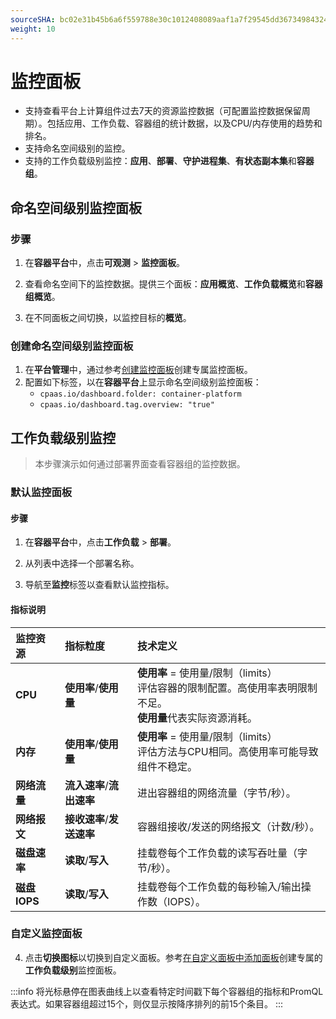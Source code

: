 ```yaml
---
sourceSHA: bc02e31b45b6a6f559788e30c1012408089aaf1a7f29545dd36734984324339c
weight: 10
---
```


# 监控面板

- 支持查看平台上计算组件过去7天的资源监控数据（可配置监控数据保留周期）。包括应用、工作负载、容器组的统计数据，以及CPU/内存使用的趋势和排名。
- 支持命名空间级别的监控。
- 支持的工作负载级别监控：**应用**、**部署**、**守护进程集**、**有状态副本集**和**容器组**。

## 命名空间级别监控面板

### 步骤

1. 在**容器平台**中，点击**可观测** > **监控面板**。

2. 查看命名空间下的监控数据。提供三个面板：**应用概览**、**工作负载概览**和**容器组概览**。

3. 在不同面板之间切换，以监控目标的**概览**。

### 创建命名空间级别监控面板

1. 在**平台管理**中，通过参考[创建监控面板](../../observability/monitor/functions/manage_dashboard.mdx#｛#create_dashboard｝)创建专属监控面板。
2. 配置如下标签，以在**容器平台**上显示命名空间级别监控面板：
   - `cpaas.io/dashboard.folder: container-platform`
   - `cpaas.io/dashboard.tag.overview: "true"`

## 工作负载级别监控

> 本步骤演示如何通过部署界面查看容器组的监控数据。

### 默认监控面板

#### 步骤

1. 在**容器平台**中，点击**工作负载** > **部署**。

2. 从列表中选择一个部署名称。

3. 导航至**监控**标签以查看默认监控指标。

#### 指标说明

| **监控资源** | **指标粒度**           | **技术定义**                                                                                                                                                                   |
| :----------- | :--------------------- | :--------------------------------------------------------------------------------------------------------------------------------------------------------------------------- |
| **CPU**      | **使用率**/**使用量**   | **使用率** = 使用量/限制（limits）<br />评估容器的限制配置。高使用率表明限制不足。<br />**使用量**代表实际资源消耗。                                                |
| **内存**     | **使用率**/**使用量**   | **使用率** = 使用量/限制（limits）<br />评估方法与CPU相同。高使用率可能导致组件不稳定。                                                                                        |
| **网络流量** | **流入速率**/**流出速率** | 进出容器组的网络流量（字节/秒）。                                                                                                                                               |
| **网络报文** | **接收速率**/**发送速率** | 容器组接收/发送的网络报文（计数/秒）。                                                                                                                                           |
| **磁盘速率** | **读取**/**写入**       | 挂载卷每个工作负载的读写吞吐量（字节/秒）。                                                                                                                                     |
| **磁盘 IOPS** | **读取**/**写入**       | 挂载卷每个工作负载的每秒输入/输出操作数（IOPS）。                                                                                                                               |

### 自定义监控面板

4. 点击**切换图标**以切换到自定义面板。参考[在自定义面板中添加面板](../../observability/monitor/functions/manage_dashboard.mdx)创建专属的**工作负载级别**监控面板。

:::info
将光标悬停在图表曲线上以查看特定时间戳下每个容器组的指标和PromQL表达式。如果容器组超过15个，则仅显示按降序排列的前15个条目。
:::
